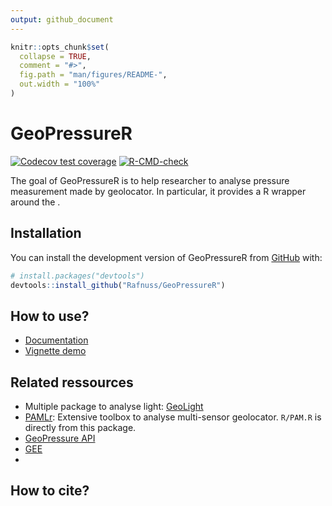 ```yaml
---
output: github_document
---
```


<!-- README.md is generated from README.Rmd. Please edit that file -->

```r
knitr::opts_chunk$set(
  collapse = TRUE,
  comment = "#>",
  fig.path = "man/figures/README-",
  out.width = "100%"
)
```

# GeoPressureR

<!-- badges: start -->
[![Codecov test coverage](https://codecov.io/gh/Rafnuss/GeoPressureR/branch/master/graph/badge.svg)](https://app.codecov.io/gh/Rafnuss/GeoPressureR?branch=master)
[![R-CMD-check](https://github.com/Rafnuss/GeoPressureR/workflows/R-CMD-check/badge.svg)](https://github.com/Rafnuss/GeoPressureR/actions)
<!-- badges: end -->

The goal of GeoPressureR is to help researcher to analyse pressure measurement made by geolocator. In particular, it provides a R wrapper around the . 

## Installation

You can install the development version of GeoPressureR from [GitHub](https://github.com/) with:

``` r
# install.packages("devtools")
devtools::install_github("Rafnuss/GeoPressureR")
```

## How to use?

- [Documentation]()
- [Vignette demo]()

## Related ressources

- Multiple package to analyse light: [GeoLight](https://github.com/slisovski/GeoLight/tree/Update_2.01) 
- [PAMLr](https://github.com/KiranLDA/PAMLr): Extensive toolbox to analyse multi-sensor geolocator. `R/PAM.R` is directly from this package.
- [GeoPressure API](https://github.com/Rafnuss/GeoPressureServer)
- [GEE]()
- []()


## How to cite?

